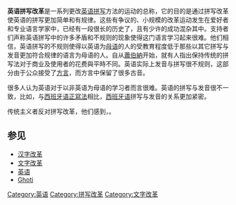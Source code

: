 {{unreferenced|time=2017-12-19T01:27:15+00:00}}
{{expand|time=2007-09-26T20:11:37Z}}
'''英语拼写改革'''是一系列更改[[英语|英语]][[拼写|拼写]]方法的运动的总称，它的目的是通过拼写改革使英语的拼写更加简单和有规律。这些有争议的、小规模的改革运动发生在爱好者和专业语言学家中，已经有一段很长的历史了，且有少许的成功混杂其中。支持者们声称英语拼写中的许多矛盾和不规则的现象使得这门语言学习起来很难。他们相信，英语拼写的不规则使得以英语为[[母语|母语]]的人的受教育程度低于那些以其它拼写与发音更加符合规律的语言为母语的人。自从[[蕭伯納|蕭伯納]]开始，就有人指出保持传统的拼写法对于商业及使用者的花费與平時不同。英语实际上发音与拼写很不规则，这部分由于公众接受了[[方言|方言]]，而方言中保留了很多古音。

很多人认为英语对于以非英语为母语的学习者而言很难。英语的拼写与发音很不一致，比如，与[[西班牙语正寫法|西班牙语正寫法]]相比，[[西班牙语|西班牙语]]拼写与发音的关系更加紧密。

传统主义者反对拼写改革，他们感到，{{Which|简化英语拼写将会失去一些东西}}。

==参见==
*[[汉字改革|汉字改革]]
*[[文字改革|文字改革]]
*[[英语|英语]]
*[[Ghoti|Ghoti]]

{{lang-stub}}

[[Category:英语|Category:英语]]
[[Category:拼写改革|Category:拼写改革]]
[[Category:文字改革|Category:文字改革]]
